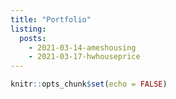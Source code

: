 ```yaml
---
title: "Portfolio"
listing: 
  posts:
    - 2021-03-14-ameshousing
    - 2021-03-17-hwhouseprice
---
```







```r
knitr::opts_chunk$set(echo = FALSE)
```

